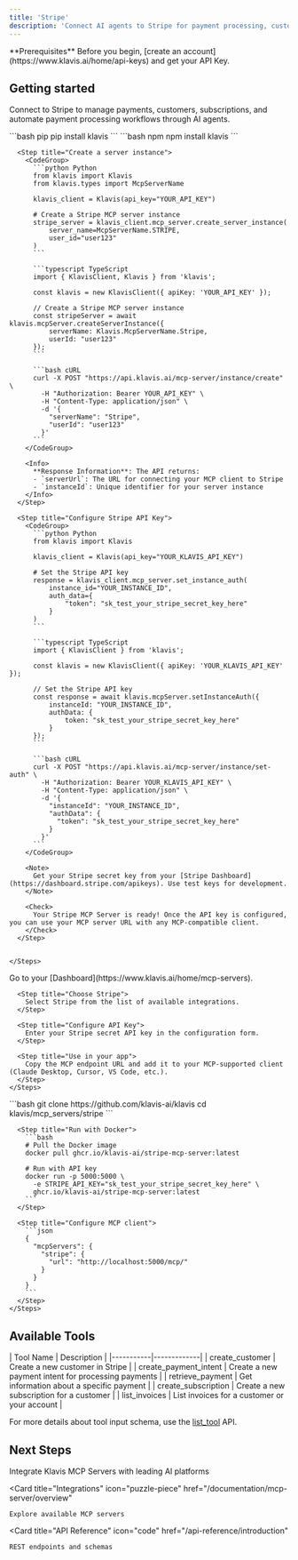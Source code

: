 ```yaml
---
title: 'Stripe'
description: 'Connect AI agents to Stripe for payment processing, customer management, and subscription automation'
---
```


<Info>
  **Prerequisites**
  Before you begin, [create an account](https://www.klavis.ai/home/api-keys) and get your API Key.
</Info>

## Getting started

Connect to Stripe to manage payments, customers, subscriptions, and automate payment processing workflows through AI agents.

<Tabs>
  <Tab title="API">
    <Steps>
      <Step title="Install the SDKs (optional)">
        <CodeGroup>
          ```bash pip
          pip install klavis
          ```
          ```bash npm
          npm install klavis
          ```
        </CodeGroup>
      </Step>
      
      <Step title="Create a server instance">
        <CodeGroup>
          ```python Python
          from klavis import Klavis
          from klavis.types import McpServerName
          
          klavis_client = Klavis(api_key="YOUR_API_KEY")
          
          # Create a Stripe MCP server instance
          stripe_server = klavis_client.mcp_server.create_server_instance(
              server_name=McpServerName.STRIPE,
              user_id="user123"
          )
          ```
          
          ```typescript TypeScript
          import { KlavisClient, Klavis } from 'klavis';
          
          const klavis = new KlavisClient({ apiKey: 'YOUR_API_KEY' });
          
          // Create a Stripe MCP server instance
          const stripeServer = await klavis.mcpServer.createServerInstance({
              serverName: Klavis.McpServerName.Stripe,
              userId: "user123"
          });
          ```
          
          ```bash cURL
          curl -X POST "https://api.klavis.ai/mcp-server/instance/create" \
            -H "Authorization: Bearer YOUR_API_KEY" \
            -H "Content-Type: application/json" \
            -d '{
              "serverName": "Stripe",
              "userId": "user123"
            }'
          ```
        </CodeGroup>
        
        <Info>
          **Response Information**: The API returns:
          - `serverUrl`: The URL for connecting your MCP client to Stripe
          - `instanceId`: Unique identifier for your server instance
        </Info>
      </Step>
      
      <Step title="Configure Stripe API Key">
        <CodeGroup>
          ```python Python
          from klavis import Klavis
          
          klavis_client = Klavis(api_key="YOUR_KLAVIS_API_KEY")
          
          # Set the Stripe API key
          response = klavis_client.mcp_server.set_instance_auth(
              instance_id="YOUR_INSTANCE_ID",
              auth_data={
                  "token": "sk_test_your_stripe_secret_key_here"
              }
          )
          ```
          
          ```typescript TypeScript
          import { KlavisClient } from 'klavis';
          
          const klavis = new KlavisClient({ apiKey: 'YOUR_KLAVIS_API_KEY' });
          
          // Set the Stripe API key
          const response = await klavis.mcpServer.setInstanceAuth({
              instanceId: "YOUR_INSTANCE_ID",
              authData: {
                  token: "sk_test_your_stripe_secret_key_here"
              }
          });
          ```
          
          ```bash cURL
          curl -X POST "https://api.klavis.ai/mcp-server/instance/set-auth" \
            -H "Authorization: Bearer YOUR_KLAVIS_API_KEY" \
            -H "Content-Type: application/json" \
            -d '{
              "instanceId": "YOUR_INSTANCE_ID",
              "authData": {
                "token": "sk_test_your_stripe_secret_key_here"
              }
            }'
          ```
        </CodeGroup>
        
        <Note>
          Get your Stripe secret key from your [Stripe Dashboard](https://dashboard.stripe.com/apikeys). Use test keys for development.
        </Note>
        
        <Check>
          Your Stripe MCP Server is ready! Once the API key is configured, you can use your MCP server URL with any MCP-compatible client.
        </Check>
      </Step>
      

    </Steps>
  </Tab>
  
  <Tab title="UI">
    <Steps>
      <Step title="Open Dashboard">
        Go to your [Dashboard](https://www.klavis.ai/home/mcp-servers).
      </Step>
      
      <Step title="Choose Stripe">
        Select Stripe from the list of available integrations.
      </Step>
      
      <Step title="Configure API Key">
        Enter your Stripe secret API key in the configuration form.
      </Step>
      
      <Step title="Use in your app">
        Copy the MCP endpoint URL and add it to your MCP-supported client (Claude Desktop, Cursor, VS Code, etc.).
      </Step>
    </Steps>
  </Tab>
  
  <Tab title="Open Source">
    <Steps>
      <Step title="Clone repository (for developers to build from source)">
        ```bash
        git clone https://github.com/klavis-ai/klavis
        cd klavis/mcp_servers/stripe
        ```
      </Step>
      
      <Step title="Run with Docker">
        ```bash
        # Pull the Docker image
        docker pull ghcr.io/klavis-ai/stripe-mcp-server:latest
        
        # Run with API key
        docker run -p 5000:5000 \
          -e STRIPE_API_KEY="sk_test_your_stripe_secret_key_here" \
          ghcr.io/klavis-ai/stripe-mcp-server:latest
        ```
      </Step>
      
      <Step title="Configure MCP client">
        ```json
        {
          "mcpServers": {
            "stripe": {
              "url": "http://localhost:5000/mcp/"
            }
          }
        }
        ```
      </Step>
    </Steps>
  </Tab>
</Tabs>

## Available Tools

<Accordion title="Tools Information">
| Tool Name | Description |
|-----------|-------------|
| create_customer | Create a new customer in Stripe |
| create_payment_intent | Create a new payment intent for processing payments |
| retrieve_payment | Get information about a specific payment |
| create_subscription | Create a new subscription for a customer |
| list_invoices | List invoices for a customer or your account |
</Accordion>

<Note>For more details about tool input schema, use the [list_tool](https://docs.klavis.ai/api-reference/mcp-server/list-tools) API.</Note>

## Next Steps

<CardGroup>
  <Card
    title="AI Platform Integrations"
    icon="robot"
    href="/documentation/ai-platform-integration/overview"
  >
    Integrate Klavis MCP Servers with leading AI platforms
  </Card>
  
  <Card
    title="Integrations"
    icon="puzzle-piece"
    href="/documentation/mcp-server/overview"
  >
    Explore available MCP servers
  </Card>
  
  <Card
    title="API Reference"
    icon="code"
    href="/api-reference/introduction"
  >
    REST endpoints and schemas
  </Card>
</CardGroup> 